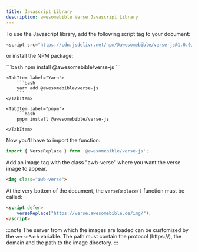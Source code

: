 ```yaml
---
title: Javascript Library
description: awesomebible Verse Javascript Library
---
```


To use the Javascript library, add the following script tag to your document:

```javascript
<script src="https://cdn.jsdelivr.net/npm/@awesomebible/verse-js@1.0.0/index.js"></script>
```
or install the NPM package:

<Tabs>
    <TabItem label="npm">
        ```bash
        npm install @awesomebible/verse-js
        ```
    </TabItem>

    <TabItem label="Yarn">
        ```bash
        yarn add @awesomebible/verse-js
        ```
    </TabItem>

    <TabItem label="pnpm">
        ```bash
        pnpm install @awesomebible/verse-js
        ```
    </TabItem>
</Tabs>

Now you'll have to import the function:

```javascript
import { VerseReplace } from '@awesomebible/verse-js';

```

Add an image tag with the class "awb-verse" where you want the verse image to appear.

```html
<img class="awb-verse">
```

At the very bottom of the document, the `verseReplace()` function must be called:

```html
<script defer>
    verseReplace("https://verse.awesomebible.de/img/");
</script>

```

:::note
The server from which the images are loaded can be customized by the `versePath` variable.
The path must contain the protocol (https://), the domain and the path to the image directory.
:::